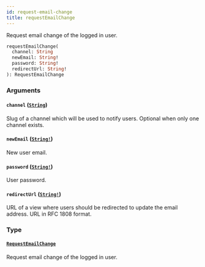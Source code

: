```yaml
---
id: request-email-change
title: requestEmailChange
---
```


Request email change of the logged in user.

```graphql
requestEmailChange(
  channel: String
  newEmail: String!
  password: String!
  redirectUrl: String!
): RequestEmailChange

```

### Arguments

#### `channel` ([`String`](/docs/developer/api-reference/scalars/string))

Slug of a channel which will be used to notify users. Optional when only one channel exists.

#### `newEmail` ([`String!`](/docs/developer/api-reference/scalars/string))

New user email.

#### `password` ([`String!`](/docs/developer/api-reference/scalars/string))

User password.

#### `redirectUrl` ([`String!`](/docs/developer/api-reference/scalars/string))

URL of a view where users should be redirected to update the email address. URL in RFC 1808 format.

### Type

#### [`RequestEmailChange`](/docs/developer/api-reference/objects/request-email-change)

Request email change of the logged in user.
